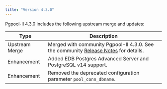 ```yaml
---
title: "Version 4.3.0"
---
```



Pgpool-II 4.3.0 includes the following upstream merge and updates:

| Type           | Description                                                                                                                                                                                                                                                                                                                                                                                                                                                                                                                                                                                                                                                                                                                                            |
| -------------- | ------------------------------------------------------------------------------------------------------------------------------------------------------------------------------------------------- |
| Upstream Merge | Merged with community Pgpool-II 4.3.0. See the community [Release Notes](https://www.pgpool.net/docs/43/en/html/release-4-3-0.html#bug-fixes) for details.                                        |
| Enhancement    | Added EDB Postgres Advanced Server and PostgreSQL v14 support.                                                                                                                                    |
| Enhancement    | Removed the deprecated configuration parameter `pool_conn_dbname`.                                                                                                                                |